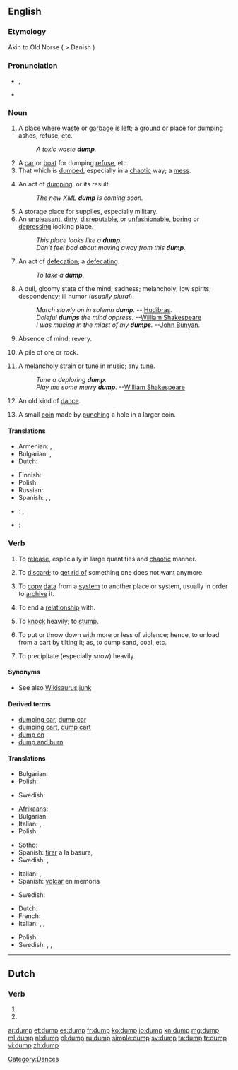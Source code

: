 ==English==

===Etymology===
Akin to Old Norse {{term|dumpa||to thump}} ( > Danish {{term|dumpe||to fall suddenly}})

===Pronunciation===
* {{IPA|/dʌmp/}}, {{SAMPA|/dVmp/}}
* {{rhymes|ʌmp}}

===Noun===
{{en-noun}}

# A place where [[waste]] or [[garbage]] is left; a ground or place for [[#Verb|dumping]] ashes, refuse, etc.
#: ''A toxic waste '''dump'''.''
# A [[car]] or [[boat]] for dumping [[refuse]], etc.
# That which is [[#Verb|dumped]], especially in a [[chaotic]] way; a [[mess]].
# {{computing}} An act of [[#Verb|dumping]], or its result.
#: ''The new XML '''dump''' is coming soon.''
# A storage place for supplies, especially military.
# An [[unpleasant]], [[dirty]], [[disreputable]], or [[unfashionable]], [[boring]] or [[depressing]] looking place.
#: ''This place looks like a '''dump'''.''
#: ''Don't feel bad about moving away from this '''dump'''.''
# {{vulgar}} An act of [[defecation]]; a [[defecating]].
#: ''To take a '''dump'''.''
# A dull, gloomy state of the mind; sadness; melancholy; low spirits; despondency; ill humor (''usually plural'').
#: ''March slowly on in solemn '''dump'''.'' -- [[w:Hudibras|Hudibras]].
#: ''Doleful '''dumps''' the mind oppress.'' --[[w:William Shakespeare|William Shakespeare]]
#: ''I was musing in the midst of my '''dumps'''.'' --[[w:John Bunyan|John Bunyan]].
# Absence of mind; revery.
# {{mining}} A pile of ore or rock.
# {{obsolete}} A melancholy strain or tune in music; any tune.
#: ''Tune a deploring '''dump'''.''
#: ''Play me some merry '''dump'''.'' --[[w:William Shakespeare|William Shakespeare]]
# {{obsolete}} An old kind of [[dance]].
# {{historical}} {{Australia}} A small [[coin]] made by [[punch]]ing a hole in a larger coin.

====Translations====
{{trans-top|a place where waste or garbage is left}}
* Armenian: {{t-|hy|աղբանոց|tr=aġbanoc’|sc=Armn}}, {{t-|hy|զիբիլանոց|tr=zibilanoc’|sc=Armn}}
* Bulgarian: {{t|bg|бунище|n|sc=Cyrl}}, {{t|bg|отвал|m|sc=Cyrl}}
* Dutch: {{t|nl|vuilnisbelt|f}}
{{trans-mid}}
* Finnish: {{t|fi|kaatopaikka}}
* Polish: {{t+|pl|śmietnik|m}}
* Russian: {{t+|ru|свалка|f|tr=sválka|sc=Cyrl}}
* Spanish: {{t|es|basural}}, {{t|es|tiradero}}, {{t|es|vertedero}}
{{trans-bottom}}

{{checktrans-top}}
* {{ttbc|es}}: {{t|es|depósito}}, {{t|es|basurero|m}}
* {{ttbc|it}}: {{t|it|discarica}}
{{trans-bottom}}

===Verb===
{{en-verb}}

# {{transitive}} To [[release]], especially in large quantities and [[chaotic]] manner.
# {{transitive}} To [[discard]]; to [[get rid of]] something one does not want anymore.
# {{transitive}} {{computing}} To [[copy]] [[data]] from a [[system]] to another place or system, usually in order to [[archive]] it.
# {{transitive}} {{informal}} To end a [[relationship]] with.
# {{transitive}} To [[knock]] heavily; to [[stump]].
# {{transitive}} {{US}} To put or throw down with more or less of violence; hence, to unload from a cart by tilting it; as, to dump sand, coal, etc.
# {{transitive}} {{US}} To precipitate (especially snow) heavily.

====Synonyms====
* See also [[Wikisaurus:junk]]

====Derived terms====
* [[dumping car]], [[dump car]]
* [[dumping cart]], [[dump cart]]
* [[dump on]]
* [[dump and burn]]

====Translations====
{{trans-top|to release}}
* Bulgarian: {{t|bg|стоварвам|sc=Cyrl}}
* Polish: {{t-|pl|upuścić}}
{{trans-mid}}
* Swedish: {{t|sv|dumpa}}
{{trans-bottom}}

{{trans-top|to discard, to get rid of}}
* [[Afrikaans]]: {{t-|af|weggooi|xs=Afrikaans}}
* Bulgarian: {{t|bg|отървавам се от|sc=Cyrl}}
* Italian: {{t+|it|scaricare}}, {{t+|it|rovesciare}}
* Polish: {{t|pl|pozbyć się}}
{{trans-mid}}
* [[Sotho]]: {{t|st|lahla|xs=Sotho}}
* Spanish: [[tirar]] a la basura, {{t|es|arrojar}}
* Swedish: {{t+|sv|slänga}}, {{t+|sv|kasta}}
{{trans-bottom}}

{{trans-top|to copy data from a system to another place or system}}
* Italian: {{t-|it|riversare}}, {{t|it|scaricare dati}}
* Spanish: [[volcar]] en memoria
{{trans-mid}}
* Swedish: {{t|sv|dumpa}}
{{trans-bottom}}

{{trans-top|to end a relationship}}
* Dutch: {{t|nl|dumpen}}
* French: {{t+|fr|larguer}}
* Italian: {{t-|it|mollare}}, {{t+|it|piantare}}, {{t+|it|scaricare}}
{{trans-mid}}
* Polish: {{t|pl|zerwać}}
* Swedish: {{t+|sv|lämna}}, {{t|sv|dumpa}}, {{t+|sv|fimpa}}
{{trans-bottom}}

[[Category:Dances]]

----

==Dutch==

===Verb===
{{infl|nl}}

# {{nl-verb-form|p=1|n=sg|t=pres|m=ind|dumpen}}
# {{nl-verb-form|m=imp|dumpen}}

[[ar:dump]]
[[et:dump]]
[[es:dump]]
[[fr:dump]]
[[ko:dump]]
[[io:dump]]
[[kn:dump]]
[[mg:dump]]
[[ml:dump]]
[[nl:dump]]
[[pl:dump]]
[[ru:dump]]
[[simple:dump]]
[[sv:dump]]
[[ta:dump]]
[[tr:dump]]
[[vi:dump]]
[[zh:dump]]